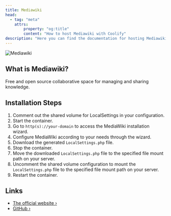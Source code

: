 ```yaml
---
title: Mediawiki
head:
  - tag: "meta"
    attrs:
        property: "og:title"
        content: "How to host Mediawiki with Coolify"
description: "Here you can find the documentation for hosting Mediawiki with Coolify."
---
```



<Badge text="One-click setup." variant="note" size="large" />

![Mediawiki](https://www.mediawiki.org/static/images/icons/mediawikiwiki.svg)

## What is Mediawiki?

Free and open source collaborative space for managing and sharing knowledge.

## Installation Steps

1. Comment out the shared volume for LocalSettings in your configuration.
2. Start the container.
3. Go to `http(s)://your-domain` to access the MediaWiki installation wizard.
4. Configure MediaWiki according to your needs through the wizard.
5. Download the generated `LocalSettings.php` file.
6. Stop the container.
7. Move the downloaded `LocalSettings.php` file to the specified file mount path on your server.
8. Uncomment the shared volume configuration to mount the `LocalSettings.php` file to the specified file mount path on your server.
9. Restart the container.

## Links

- [The official website ›](https://www.mediawiki.org/wiki/MediaWiki)
- [GitHub ›](https://github.com/wikimedia/mediawiki)
